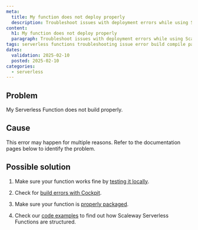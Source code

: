 ```yaml
---
meta:
  title: My function does not deploy properly
  description: Troubleshoot issues with deployment errors while using Scaleway Serverless Functions.
content:
  h1: My function does not deploy properly
  paragraph: Troubleshoot issues with deployment errors while using Scaleway Serverless Functions.
tags: serverless functions troubleshooting issue error build compile package
dates:
  validation: 2025-02-10
  posted: 2025-02-10
categories:
  - serverless
---
```


## Problem

My Serverless Function does not build properly.

## Cause

This error may happen for multiple reasons. Refer to the documentation pages below to identify the problem.

## Possible solution

1. Make sure your function works fine  by [testing it locally](/serverless-functions/reference-content/local-testing/).

2. Check for [build errors with Cockpit](/serverless-functions/how-to/monitor-function/).

3. Make sure your function is [properly packaged](/serverless-functions/how-to/package-function-dependencies-in-zip/).

4. Check our [code examples](/serverless-functions/reference-content/code-examples/) to find out how Scaleway Serverless Functions are structured.
